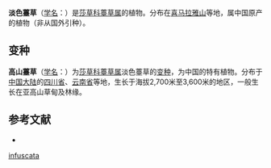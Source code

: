{{Speciesbox
| name = 淡色薹草
| status = 
| status_system = 
| image =
| genus = Carex
| species = infuscata
| authority = Nees
* 淡色薹草 ''C. i.'' var. ''infuscata''
* [[高山薹草|高山薹草]] ''C. i.'' var. ''gracilenta''
}}

'''淡色薹草'''（[[学名|学名]]：{{lang|la|''Carex infuscata''}}）是[[莎草科|莎草科]][[薹草属|薹草属]]的植物。分布在[[喜马拉雅山|喜马拉雅山]]等地，属中国原产的植物（非从国外引种）。

== 变种 ==
'''高山薹草'''（[[学名|学名]]：{{lang|la|''Carex infuscata'' var. ''gracilenta''}}）为[[莎草科|莎草科]][[薹草属|薹草属]]淡色薹草的[[变种|变种]]，为中国的特有植物。分布于[[中国大陆|中国大陆]]的[[四川省|四川省]]、[[云南省|云南省]]等地，生长于海拔2,700米至3,600米的地区，一般生长在亚高山草甸及林缘。

== 参考文献 ==
<div class="references-small">
* {{cite web| url =http://www.bioinfo.cn/db05/KmzwSpecies.php?action=view&id=24937| title =淡色薹草（原变种）| work =《中国高等植物数据库全库》| publisher =中国科学院微生物研究所| author =昆明植物研究所| accessdate =2009-02-25| deadurl =yes| archiveurl =https://web.archive.org/web/20160305051844/http://www.bioinfo.cn/db05/KmzwSpecies.php?action=view&id=24937| archivedate =2016-03-05}}
</div>
{{Taxonbar|from=Q2938523}}

{{DEFAULTSORT:Carex infuscata}}
[[Category:薹草属|infuscata]]


{{Carex-stub}}